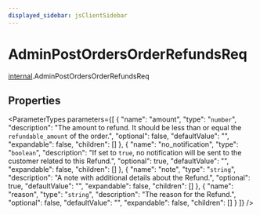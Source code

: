 ```yaml
---
displayed_sidebar: jsClientSidebar
---
```



# AdminPostOrdersOrderRefundsReq

[internal](../../modules/internal.mdx).AdminPostOrdersOrderRefundsReq

## Properties

<ParameterTypes parameters={[
  {
    "name": "amount",
    "type": "`number`",
    "description": "The amount to refund. It should be less than or equal the `refundable_amount` of the order.",
    "optional": false,
    "defaultValue": "",
    "expandable": false,
    "children": []
  },
  {
    "name": "no_notification",
    "type": "`boolean`",
    "description": "If set to `true`, no notification will be sent to the customer related to this Refund.",
    "optional": true,
    "defaultValue": "",
    "expandable": false,
    "children": []
  },
  {
    "name": "note",
    "type": "`string`",
    "description": "A note with additional details about the Refund.",
    "optional": true,
    "defaultValue": "",
    "expandable": false,
    "children": []
  },
  {
    "name": "reason",
    "type": "`string`",
    "description": "The reason for the Refund.",
    "optional": false,
    "defaultValue": "",
    "expandable": false,
    "children": []
  }
]} />

